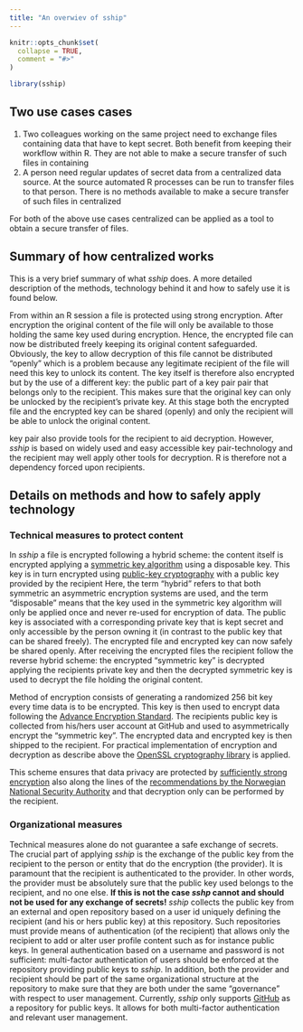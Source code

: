 ```yaml
---
title: "An overwiev of sship"
---
```


```r
knitr::opts_chunk$set(
  collapse = TRUE,
  comment = "#>"
)
```

```r
library(sship)
```

## Two use cases cases
1. Two colleagues working on the same project need to exchange files containing data that have to kept secret. Both benefit from keeping their workflow within R. They are not able to make a secure transfer of such files in containing
1. A person need regular updates of secret data from a centralized data source. At the source automated R processes can be run to transfer files to that person. There is no methods available to make a secure transfer of such files in centralized

For both of the above use cases centralized can be applied as a tool to obtain a secure transfer of files.

## Summary of how centralized works
This is a very brief summary of what _sship_ does. A more detailed description of the methods, technology behind it and how to safely use it is found below.

From within an R session a file is protected using strong encryption. After encryption the original content of the file will only be available to those holding the same key used during encryption. Hence, the encrypted file can now be distributed freely keeping its original content safeguarded. Obviously, the key to allow decryption of this file cannot be distributed "openly" which is a problem because any legitimate recipient of the file will need this key to unlock its content. The key itself is therefore also encrypted but by the use of a different key: the public part of a key pair pair that belongs only to the recipient. This makes sure that the original key can only be unlocked by the recipient's private key. At this stage both the encrypted file and the encrypted key can be shared (openly) and only the recipient will be able to unlock the original content.

key pair also provide tools for the recipient to aid decryption. However, _sship_ is based on widely used and easy accessible key pair-technology and the recipient may well apply other tools for decryption. R is therefore not a dependency forced upon recipients.

## Details on methods and how to safely apply technology

### <a name="tech"></a>Technical measures to protect content
In _sship_ a file is encrypted following a hybrid scheme: the content itself is encrypted applying a
[symmetric key algorithm](https://en.wikipedia.org/wiki/Symmetric-key_algorithm)
using a disposable key. This key is in turn encrypted using
[public-key cryptography](https://en.wikipedia.org/wiki/Public-key_cryptography)
with a public key provided by the recipient Here, the term
"hybrid" refers to that both symmetric an asymmetric encryption systems are
used, and the term
"disposable" means that the key used in the symmetric key algorithm will
only be applied once and never re-used for encryption of data. The public key is
associated with a corresponding private key that is kept secret and only
accessible by the person owning it (in contrast to the public key that can be
shared freely). The encrypted file and encrypted key can now safely be shared openly. After receiving the encrypted files the
recipient follow the reverse hybrid scheme: the encrypted "symmetric key" is
decrypted applying the recipients private key and then the decrypted
symmetric key is used to decrypt the file holding the original content.

Method of encryption consists of generating a randomized 256 bit key every time
data is to be encrypted. This key is then used to encrypt data following the
[Advance Encryption Standard](https://en.wikipedia.org/wiki/Advanced_Encryption_Standard).
The recipients public key is collected from his/hers user account
at GitHub and used to asymmetrically encrypt the "symmetric key". The
encrypted data and encrypted key is then shipped to the recipient. For
practical implementation of encryption and decryption as describe above the
[OpenSSL cryptography library](https://www.openssl.org/) is applied.

This scheme ensures that data privacy are protected by [sufficiently strong
encryption](https://www.keylength.com/) also along the lines of the
[recommendations by the Norwegian National Security Authority](https://www.nsm.stat.no/globalassets/dokumenter/veiledninger/systemteknisk-sikkerhet/nsm-cryptographic-recommendations-juli19.pdf)
and that decryption only can be performed by the recipient.

### Organizational measures
Technical measures alone do not guarantee a safe exchange of secrets. The crucial part of applying _sship_ is the exchange of the public key from the recipient to the person or entity that do the encryption (the provider). It is paramount that the recipient is authenticated to the provider. In other words, the provider must be absolutely sure that the public key used belongs to the recipient, and no one else. **If this is not the case _sshp_ cannot and should not be used for any exchange of secrets!** _sship_ collects the public key from an external and open repository based on a user id uniquely defining the recipient (and his or hers public key) at this repository. Such repositories must provide means of authentication (of the recipient) that allows only the recipient to add or alter user profile content such as for instance public keys. In general authentication based on a username and password is not sufficient: multi-factor authentication of users should be enforced at the repository providing public keys to _sship_. In addition, both the provider and recipient should be part of the same organizational structure at the repository to make sure that they are both under the same "governance" with respect to user management. Currently, _sship_ only supports [GitHub](https://github.com) as a repository for public keys. It allows for both multi-factor authentication and relevant user management.
